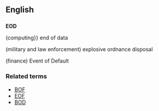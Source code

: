 ==English==
==={{initialism}}===
'''EOD'''

(computing}} end of data

(military and law enforcement) explosive ordnance disposal

(finance) Event of Default

===Related terms===
*[[BOF]]
*[[EOF]]
*[[BOD]]